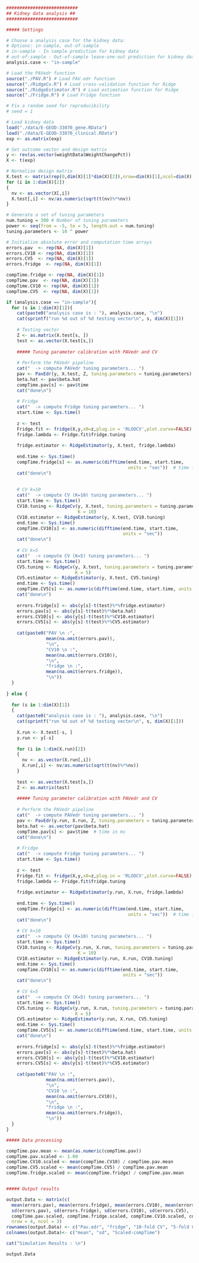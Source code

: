 ```r
###########################
## Kidney data analysis ## 
###########################

##### Settings

# Choose a analysis case for the kidney data:
# Options: in-sample, out-of-sample
# in-sample - In sample prediction for kidney data
# out-of-sample - Out-of-sample leave-one-out prediction for kidney data
analysis.case <- "in-sample"

# Load the PAVedr function
source("./PAV.R") # Load PAV.edr function
source("./RidgeCv.R") # Load cross-validation function for Ridge
source("./RidgeEstimator.R") # Load estimation function for Ridge
source("./Fridge.R") # Load Fridge function

# Fix a random seed for reproducibility
# seed = 1

# Load kidney data
load("./data/E-GEOD-33070_gene.RData")
load("./data/E-GEOD-33070_clinical.RData")
exp <- as.matrix(exp)

# Set outcome vector and design matrix
y <- rev(as.vector(weightData$WeightChangePct))
X <- t(exp)

# Normalize design matrix
X.test <- matrix(rep(0,dim(X)[1]*dim(X)[2]),nrow=dim(X)[1],ncol=dim(X)[2])
for (i in 1:dim(X)[2])
{
  nv <- as.vector(X[,i])
  X.test[,i] <- nv/as.numeric(sqrt(t(nv)%*%nv))
}

# Generate a set of tuning parameters
num.tuning = 300 # Number of tuning parameters
power <- seq(from = -5, to = 5, length.out = num.tuning)
tuning.parameters <- 10 ^ power

# Initialize absolute error and computation time arrays
errors.pav  <- rep(NA, dim(X)[1])
errors.CV10 <- rep(NA, dim(X)[1])
errors.CV5  <- rep(NA, dim(X)[1])
errors.fridge  <- rep(NA, dim(X)[1])

compTime.fridge <- rep(NA, dim(X)[1])
compTime.pav  <- rep(NA, dim(X)[1])
compTime.CV10 <- rep(NA, dim(X)[1])
compTime.CV5  <- rep(NA, dim(X)[1])

if (analysis.case == "in-sample"){
  for (s in 1:dim(X)[1]){
    cat(paste0("analysis case is : "), analysis.case, "\n")
    cat(sprintf("run %d out of %d testing vector\n", s, dim(X)[1]))
    
    # Testing vector
    Z <- as.matrix(X.test[s, ])
    test <- as.vector(X.test[s,])
    
    ##### Tuning parameter calibration with PAVedr and CV
    
    # Perform the PAVedr pipeline
    cat("  -> compute PAVedr tuning parameters... ")
    pav <- PavEdr(y, X.test, Z, tuning.parameters = tuning.parameters)
    beta.hat <- pav$beta.hat
    compTime.pav[s] <- pav$time  
    cat("done\n")
    
    # Fridge
    cat("  -> compute Fridge tuning parameters... ")
    start.time <- Sys.time()
  
    z <- test
    Fridge.fit <- fridge(X,y,x0=z,plug.in = 'RLOOCV',plot.curve=FALSE)
    fridge.lambda <- Fridge.fit$fridge.tuning
    
    fridge.estimator <- RidgeEstimator(y, X.test, fridge.lambda)
    
    end.time <- Sys.time()
    compTime.fridge[s] <- as.numeric(difftime(end.time, start.time, 
                                              units = "sec"))  # time in ms
    cat("done\n")
    
    
    # CV k=10
    cat("  -> compute CV (K=10) tuning parameters... ")
    start.time <- Sys.time()
    CV10.tuning <- RidgeCv(y, X.test, tuning.parameters = tuning.parameters, 
                           K = 10)
    CV10.estimator <- RidgeEstimator(y, X.test, CV10.tuning)
    end.time <- Sys.time()
    compTime.CV10[s] <- as.numeric(difftime(end.time, start.time, 
                                            units = "sec"))  
    cat("done\n")
    
    # CV k=5
    cat("  -> compute CV (K=5) tuning parameters... ")
    start.time <- Sys.time()
    CV5.tuning <- RidgeCv(y, X.test, tuning.parameters = tuning.parameters, 
                          K = 5)
    CV5.estimator <- RidgeEstimator(y, X.test, CV5.tuning)
    end.time <- Sys.time()
    compTime.CV5[s] <- as.numeric(difftime(end.time, start.time, units = "sec"))  
    cat("done\n")
    
    errors.fridge[s] <- abs(y[s]-t(test)%*%fridge.estimator)
    errors.pav[s] <- abs(y[s]-t(test)%*%beta.hat)
    errors.CV10[s] <- abs(y[s]-t(test)%*%CV10.estimator)
    errors.CV5[s] <- abs(y[s]-t(test)%*%CV5.estimator)
    
    cat(paste0("PAV \n :", 
               mean(na.omit(errors.pav)),
               "\n",
               "CV10 \n :", 
               mean(na.omit(errors.CV10)), 
               "\n",
               "fridge \n :", 
               mean(na.omit(errors.fridge)), 
               "\n"))
  }
  
} else {
  
  for (s in 1:dim(X)[1])
  {
    cat(paste0("analysis case is : "), analysis.case, "\n")
    cat(sprintf("run %d out of %d testing vector\n", s, dim(X)[1]))
    
    X.run <- X.test[-s, ]
    y.run <- y[-s]
    
    for (i in 1:dim(X.run)[2])
    {
      nv <- as.vector(X.run[,i])
      X.run[,i] <- nv/as.numeric(sqrt(t(nv)%*%nv))
    }
    
    test <- as.vector(X.test[s,])
    Z <- as.matrix(test)
    
    ##### Tuning parameter calibration with PAVedr and CV
    
    # Perform the PAVedr pipeline
    cat("  -> compute PAVedr tuning parameters... ")
    pav <- PavEdr(y.run, X.run, Z, tuning.parameters = tuning.parameters)
    beta.hat <- as.vector(pav$beta.hat)
    compTime.pav[s] <- pav$time  # time in ms
    cat("done\n")
    
    # Fridge
    cat("  -> compute Fridge tuning parameters... ")
    start.time <- Sys.time()
    
    z <- test
    Fridge.fit <- fridge(X,y,x0=z,plug.in = 'RLOOCV',plot.curve=FALSE)
    fridge.lambda <- Fridge.fit$fridge.tuning
    
    fridge.estimator <- RidgeEstimator(y.run, X.run, fridge.lambda)
    
    end.time <- Sys.time()
    compTime.fridge[s] <- as.numeric(difftime(end.time, start.time, 
                                              units = "sec"))  # time in ms
    cat("done\n")
    
    # CV k=10
    cat("  -> compute CV (K=10) tuning parameters... ")
    start.time <- Sys.time()
    CV10.tuning <- RidgeCv(y.run, X.run, tuning.parameters = tuning.parameters, 
                           K = 10)
    CV10.estimator <- RidgeEstimator(y.run, X.run, CV10.tuning)
    end.time <- Sys.time()
    compTime.CV10[s] <- as.numeric(difftime(end.time, start.time, 
                                            units = "sec"))  
    cat("done\n")
    
    # CV k=5
    cat("  -> compute CV (K=5) tuning parameters... ")
    start.time <- Sys.time()
    CV5.tuning <- RidgeCv(y.run, X.run, tuning.parameters = tuning.parameters, 
                          K = 5)
    CV5.estimator <- RidgeEstimator(y.run, X.run, CV5.tuning)
    end.time <- Sys.time()
    compTime.CV5[s] <- as.numeric(difftime(end.time, start.time, units = "sec"))  
    cat("done\n")
    
    errors.fridge[s] <- abs(y[s]-t(test)%*%fridge.estimator)
    errors.pav[s] <- abs(y[s]-t(test)%*%beta.hat)
    errors.CV10[s] <- abs(y[s]-t(test)%*%CV10.estimator)
    errors.CV5[s] <- abs(y[s]-t(test)%*%CV5.estimator)
    
    cat(paste0("PAV \n :", 
               mean(na.omit(errors.pav)),
               "\n",
               "CV10 \n :", 
               mean(na.omit(errors.CV10)), 
               "\n",
               "fridge \n :", 
               mean(na.omit(errors.fridge)), 
               "\n"))
  }
}

##### Data processing

compTime.pav.mean <- mean(as.numeric(compTime.pav))
compTime.pav.scaled <- 1.00
compTime.CV10.scaled <- mean(compTime.CV10) / compTime.pav.mean
compTime.CV5.scaled <- mean(compTime.CV5) / compTime.pav.mean
compTime.fridge.scaled <- mean(compTime.fridge) / compTime.pav.mean


##### Output results

output.Data <- matrix(c(
  mean(errors.pav), mean(errors.fridge), mean(errors.CV10), mean(errors.CV5),
  sd(errors.pav), sd(errors.fridge), sd(errors.CV10), sd(errors.CV5),
  compTime.pav.scaled, compTime.fridge.scaled, compTime.CV10.scaled, compTime.CV5.scaled),
  nrow = 4, ncol = 3)
rownames(output.Data) <- c("Pav.edr", "fridge", "10-fold CV", "5-fold CV")
colnames(output.Data)<- c("mean", "sd", "Scaled-compTime")

cat("Simulation Results : \n")

output.Data

```



